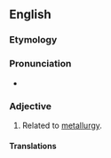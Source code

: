==English==

===Etymology===
{{suffix|en|metallurgy|ic}}

===Pronunciation===
* {{rhymes|ɜː(ɹ)dʒɪk|lang=en}}

===Adjective===
{{en-adj|-}}

# Related to [[metallurgy]].

====Translations====
{{trans-see|metallurgical}}